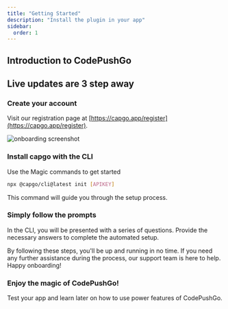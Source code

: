 ```yaml
---
title: "Getting Started"
description: "Install the plugin in your app"
sidebar:
  order: 1
---
```



## Introduction to CodePushGo
<YouTube id="NzXXKoyhTIo" title="Capgo in 15 min" />

## Live updates are 3 step away

### Create your account

Visit our registration page at [https://capgo.app/register](https://capgo.app/register).

![onboarding screenshot](/onboard.webp "onboarding screenshot")

### Install capgo with the CLI

Use the Magic commands to get started

```bash
npx @capgo/cli@latest init [APIKEY]
```

This command will guide you through the setup process.

### Simply follow the prompts

In the CLI, you will be presented with a series of questions. Provide the necessary answers to complete the automated setup.

<Aside type="tip">
  By following these steps, you'll be up and running in no time. If you need any further assistance during the process, our support team is here to help. Happy onboarding!
</Aside>

### Enjoy the magic of CodePushGo!

Test your app and learn later on how to use power features of CodePushGo.
